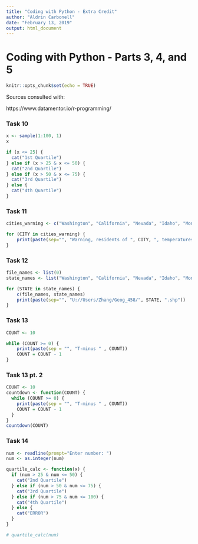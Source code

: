 ---
title: "Coding with Python - Extra Credit"
author: "Aldrin Carbonell"
date: "February 13, 2019"
output: html_document
---

# Coding with Python - Parts 3, 4, and 5
```{r setup, include=FALSE}
knitr::opts_chunk$set(echo = TRUE)
```
Sources consulted with:

https://www.datamentor.io/r-programming/

### Task 10 
```{r}
x <- sample(1:100, 1)
x

if (x <= 25) {
  cat("1st Quartile")
} else if (x > 25 & x <= 50) {
  cat("2nd Quartile")
} else if (x > 50 & x <= 75) {
  cat("3rd Quartile")
} else {
  cat("4th Quartile")
}
```

### Task 11
```{r}
cities_warning <- c("Washington", "California", "Nevada", "Idaho", "Montana", "Utah", "Colorado", "New Mexico")

for (CITY in cities_warning) {
    print(paste(sep="", "Warning, residents of ", CITY, ", temperatures will reach sub-zero temperatures today, please stay indoors if possible.")) 
}
```

### Task 12
```{r}
file_names <- list(0)
state_names <- list("Washington", "California", "Nevada", "Idaho", "Montana", "Utah", "Colorado", "New Mexico")

for (STATE in state_names) {
    c(file_names, state_names)
    print(paste(sep="", "U://Users/Zhang/Geog_458/", STATE, ".shp"))
}
```

### Task 13
```{r}
COUNT <- 10

while (COUNT >= 0) { 
    print(paste(sep = "", "T-minus " , COUNT))
    COUNT = COUNT - 1
}
```

### Task 13 pt. 2
```{r}
COUNT <- 10
countdown <- function(COUNT) {
  while (COUNT >= 0) {
    print(paste(sep = "", "T-minus " , COUNT))
    COUNT = COUNT - 1
  }
}
countdown(COUNT)
```

### Task 14
```{r}
num <- readline(prompt="Enter number: ")
num <- as.integer(num)

quartile_calc <- function(x) {
  if (num > 25 & num <= 50) {
    cat("2nd Quartile")
  } else if (num > 50 & num <= 75) {
    cat("3rd Quartile")
  } else if (num > 75 & num <= 100) {
    cat("4th Quartile")
  } else {
    cat("ERROR")
  }
}

# quartile_calc(num)
```





